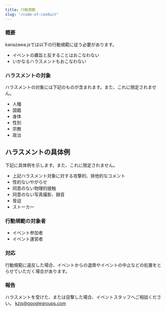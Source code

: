 ```yaml
---
title: 行動規範
slug: "/code-of-conduct"
---
```


### 概要
kanazawa.jsでは以下の行動規範に従う必要があります。
- イベントの趣旨と反することはおこなわない
- いかなるハラスメントもおこなわない

### ハラスメントの対象
ハラスメントの対象には下記のものが含まれます。また、これに限定されません。
- 人種
- 国籍
- 身体
- 性別
- 宗教
- 政治

## ハラスメントの具体例
下記に具体例を示します。また、これに限定されません。
- 上記ハラスメント対象に対する攻撃的、排他的なコメント
- 性的ないやがらせ
- 同意のない物理的接触
- 同意のない写真撮影、録音
- 脅迫
- ストーカー

### 行動規範の対象者
- イベント参加者
- イベント運営者

### 対応
行動規範に違反した場合、イベントからの退席やイベントの中止などの処置をとらせていただく場合があります。

### 報告
ハラスメントを受けた、または目撃した場合、イベントスタッフへご相談ください。
[kzjs@googlegroups.com](mailto:kzjs@googlegroups.com)
